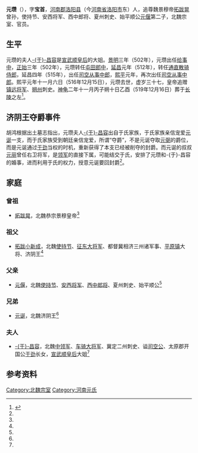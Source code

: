 '''元瓒'''（{{bd|480年|| 516年| 12月15日 |}}），字'''宝首'''，[[河南郡|河南郡]][[洛阳县|洛阳县]]（今[[河南省|河南省]][[洛阳市|洛阳市]]东）人，追尊魏景穆帝[[拓跋晃|拓跋晃]]曾孙，使持节、安西将军、西中郎将、夏州刺史、始平顺公[[元偃|元偃]]第二子，北魏宗室、官员。

==生平==
元瓒的夫人[[于昌容|-{于}-昌容]]是[[宣武顺皇后|宣武顺皇后]]的大姐。[[景明|景明]]三年（502年），元瓒出任[[给事中|给事中]]，[[正始_(北魏)|正始]]三年（502年），元瓒转任[[屯田郎中|屯田郎中]]，[[延昌_(北魏)|延昌]]元年（512年），转任[[通直散骑侍郎|通直散骑侍郎]]，延昌四年（515年），出任[[司空从事中郎|司空从事中郎]]，[[熙平|熙平]]元年，再次出任[[司空从事中郎|司空从事中郎]]。熙平元年十一月六日（516年12月15日），元瓒去世，虚岁三十七，皇帝追赠[[镇远将军|镇远将军]]、[[朔州_(北魏)|朔州]]刺史。[[神龜_(北魏)|神龟]]二年十一月丙子朔十日乙酉（519年12月16日）葬于[[长陵|长陵]]之左<ref name=autogenerated1>{{Cite book | author = 西安碑林博物馆编 | title = 《纪念西安碑林九百二十周年华诞国际学术研讨会论文集》 | location =  北京 | publisher =   文物出版社 | date =2008年10月| pages =397-411 |ISBN =978-7-5010-2449-0| accessdate = 2015-10-27 | url = | language= zh-cn| quote = }}</ref>。

==济阴王夺爵事件==
胡鸿根据出土墓志指出，元瓒夫人[[于昌容|-{于}-昌容]]出自于氏家族，于氏家族亲信宠爱[[元诞_(济阴王)|元诞]]一支，而于氏家族受到朝廷亲信宠爱，所谓“夺爵”，不是元诞夺取[[元弼_(中散大夫)|元弼]]的爵位，而是元诞通过[[于劲|于劲]]当权的时机，重新获得了本支已经被削夺的封爵。而元诞的叔叔[[元丽|元丽]]曾任右卫将军，是[[领军|领军]]的直接下属，可能结交于氏，安排了元瓒和-{于}-昌容的婚事，进而利用于氏的权力，授意元诞要回封爵<ref name=autogenerated1 />。

==家庭==
===曾祖===
*[[拓跋晃|拓跋晃]]，北魏恭宗景穆皇帝<ref name=autogenerated1 />

===祖父===
*[[拓跋小新成|拓跋小新成]]，北魏[[使持节|使持节]]、[[征东大将军|征东大将军]]、都督冀相济三州诸军事、[[平原镇|平原镇]]大将、济阴王<ref name=autogenerated1 />

===父亲===
*[[元偃|元偃]]，北魏[[使持节|使持节]]、[[安西将军|安西将军]]、[[西中郎将|西中郎将]]、夏州刺史、始平顺公<ref name=autogenerated1 />

===兄弟===
*[[元诞_(济阴王)|元诞]]，北魏济阴王<ref name=autogenerated1 />

===夫人===
*[[于昌容|-{于}-昌容]]，北魏[[中领军|中领军]]、[[车骑大将军|车骑大将军]]、冀定二州刺史、谥[[司空公|司空公]]、太原郡开国公[[于劲|于劲]]长女，[[宣武顺皇后|宣武顺皇后]]大姐<ref name=autogenerated1 />

==参考资料==
{{reflist}}

[[Category:北魏宗室|Category:北魏宗室]]
[[Category:河南元氏|Category:河南元氏]]